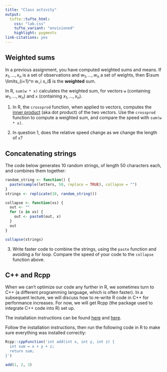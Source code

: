 ```yaml
---
title: "Class activity"
output: 
  tufte::tufte_html:
    css: "lab.css"
    tufte_variant: "envisioned"
    highlight: pygments
link-citations: yes
---
```


## Weighted sums

In a previous assignment, you have computed weighted sums and means. If $x_1,...,x_n$ is a set of observations and $w_1,...,w_n$ a set of weights, then $\sum \limits_{i=1}^n w_i x_i$ is the **weighted** sum.

In R, `sum(w * x)` calculates the weighted sum, for vectors `w` (containing $w_1,...,w_n$) and `x` (containing $x_1,...,x_n$).

1. In R, the `crossprod` function, when applied to vectors, computes the [inner product](https://en.wikipedia.org/wiki/Dot_product) (aka dot product) of the two vectors. Use the `crossprod` function to compute a weighted sum, and compare the speed with `sum(w * x)`.

2. In question 1, does the relative speed change as we change the length of `x`?

## Concatenating strings

The code below generates 10 random strings, of length 50 characters each, and combines them together:

```r
random_string <- function() {
  paste(sample(letters, 50, replace = TRUE), collapse = "")
}
strings <- replicate(10, random_string())

collapse <- function(xs) {
  out <- ""
  for (x in xs) {
    out <- paste0(out, x)
  }
  out
}

collapse(strings)
```

3. Write faster code to combine the strings, using the `paste` function and avoiding a for loop. Compare the speed of your code to the `collapse` function above.

## C++ and Rcpp

When we can't optimize our code any further in R, we sometimes turn to C++ (a different programming language, which is often faster). In a subsequent lecture, we will discuss how to re-write R code in C++ for performance increases. For now, we will get Rcpp (the package used to integrate C++ code into R) set up.

The installation instructions can be found [here](https://adv-r.hadley.nz/rcpp.html#introduction-24) and [here](https://teuder.github.io/rcpp4everyone_en/020_install.html#install-rcpp).

Follow the installation instructions, then run the following code in R to make sure everything was installed correctly:

```r
Rcpp::cppFunction('int add(int x, int y, int z) {
  int sum = x + y + z;
  return sum;
}')

add(1, 2, 3)
```





